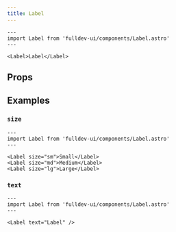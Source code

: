 ```yaml
---
title: Label
---
```



```astro live
---
import Label from 'fulldev-ui/components/Label.astro'
---

<Label>Label</Label>
```

## Props

<Props />

## Examples

### `size`

```astro live
---
import Label from 'fulldev-ui/components/Label.astro'
---

<Label size="sm">Small</Label>
<Label size="md">Medium</Label>
<Label size="lg">Large</Label>
```

### `text`

```astro live
---
import Label from 'fulldev-ui/components/Label.astro'
---

<Label text="Label" />
```
